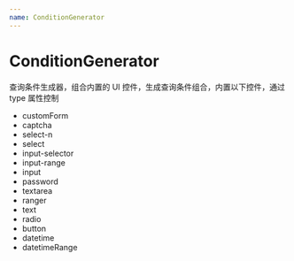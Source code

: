 ```yaml
---
name: ConditionGenerator
---
```



# ConditionGenerator

<PropsTable of={ConditionGenerator} />

<Playground>
  <ConditionGenerator
    conditionConfig={[
      {
        refs: ['startDate', 'endDate'],
        type: 'datetimeRange',
        title: '时间',
      },
      {
        ref: 'ref1',
        type: 'radio',
        title: '单选控件',
        values: {
          value1: 'value1',
          value2: 'value2',
          value3: 'value3',
        }
      },
      {
        ref: 'ref2',
        type: 'select',
        title: '选择控件',
        values: {
          value1: 'value1',
          value2: 'value2',
          value3: 'value3',
        }
      },
      {
        refs: ['s', 'e'],
        type: 'input-range',
        title: '范围',
        range: [0, 10]
      },
    ]}/>
</Playground>

查询条件生成器，组合内置的 UI 控件，生成查询条件组合，内置以下控件，通过 type 属性控制

- customForm
- captcha
- select-n
- select
- input-selector
- input-range
- input
- password
- textarea
- ranger
- text
- radio
- button
- datetime
- datetimeRange
